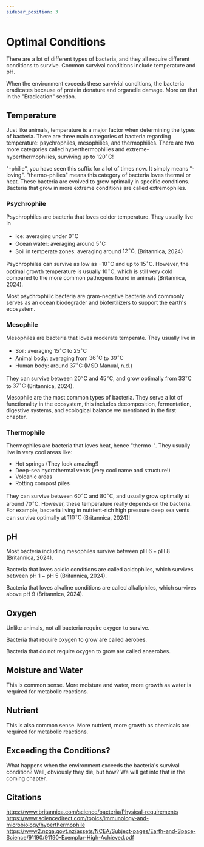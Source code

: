 ```yaml
---
sidebar_position: 3
---
```

# Optimal Conditions
There are a lot of different types of bacteria, and they all require different conditions to survive. Common survival conditions include temperature and pH. 

When the environment exceeds these survivial conditions, the bacteria eradicates because of protein denature and organelle damage. More on that in the "Eradication" section.

## Temperature
Just like animals, temperature is a major factor when determining the types of bacteria. There are three main categories of bacteria regarding temperature: psychrophiles, mesophilies, and thermophilies. There are two more categories called hyperthermophilies and extreme-hyperthermophilies, surviving up to $120^\circ\text{C}$! 

"-philie", you have seen this suffix for a lot of times now. It simply means "-loving". "thermo-philies" means this category of bacteria loves thermal or heat. These bacteria are evolved to grow optimally in specific conditions. Bacteria that grow in more extreme conditions are called extremophiles.

### Psychrophile
Psychrophiles are bacteria that loves colder temperature. They usually live in 
- Ice: averaging under $0^\circ\text{C}$
- Ocean water: averaging around $5^\circ\text{C}$
- Soil in temperate zones: averaging around $12^\circ\text{C}$. 
(Britannica, 2024)

Psychrophiles can survive as low as $-10^\circ\text{C}$ and up to $15^\circ\text{C}$. However, the optimal growth temperature is usually $10^\circ\text{C}$, which is still very cold compared to the more common pathogens found in animals (Britannica, 2024).

Most psychrophilic bacteria are gram-negative bacteria and commonly serves as an ocean biodegrader and biofertilizers to support the earth's ecosystem. 

### Mesophile
Mesophiles are bacteria that loves moderate temperate. They usually live in
- Soil: averaging $15^\circ\text{C}$ to $25^\circ\text{C}$
- Animal body: averaging from $36^\circ\text{C}$ to $39^\circ\text{C}$
- Human body: around $37^\circ\text{C}$
(MSD Manual, n.d.)

They can survive between $20^\circ\text{{C}}$ and $45^\circ\text{C}$, and grow optimally from $33^\circ\text{C}$ to $37^\circ\text{C}$ (Britannica, 2024). 

Mesophile are the most common types of bacteria. They serve a lot of functionality in the ecosystem, this includes decomposition, fermentation, digestive systems, and ecological balance we mentioned in the first chapter. 

### Thermophile
Thermophiles are bacteria that loves heat, hence "thermo-". They usually live in very cool  areas like:
- Hot springs (They look amazing!)
- Deep-sea hydrothermal vents (very cool name and structure!)
- Volcanic areas
- Rotting compost piles

They can survive between $60^\circ\text{{C}}$ and $80^\circ\text{C}$, and usually grow optimally at around $70^\circ\text{C}$. However, these temperature really depends on the bacteria. For example, bacteria living in nutrient-rich high pressure deep sea vents can survive optimally at $110^\circ\text{C}$ (Britannica, 2024)! 

## pH
Most bacteria including mesophiles survive between $\text{pH }6-\text{pH }8$ (Britannica, 2024).

Bacteria that loves acidic conditions are called acidophiles, which survives between $\text{pH 1} - \text{pH 5}$ (Britannica, 2024).

Bacteria that loves alkaline conditions are called alkaliphiles, which survives above $\text{pH 9}$ (Britannica, 2024).

## Oxygen
Unlike animals, not all bacteria require oxygen to survive. 

Bacteria that require oxygen to grow are called aerobes. 

Bacteria that do not require oxygen to grow are called anaerobes.

## Moisture and Water
This is common sense. More moisture and water, more growth as water is required for metabolic reactions. 
## Nutrient
This is also common sense. More nutrient, more growth as chemicals are required for metabolic reactions. 
## Exceeding the Conditions?
What happens when the environment exceeds the bacteria's survival condition? Well, obviously they die, but how? We will get into that in the coming chapter.  

## Citations
https://www.britannica.com/science/bacteria/Physical-requirements
https://www.sciencedirect.com/topics/immunology-and-microbiology/hyperthermophile
https://www2.nzqa.govt.nz/assets/NCEA/Subject-pages/Earth-and-Space-Science/91190/91190-Exemplar-High-Achieved.pdf
